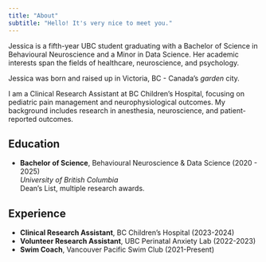 ```yaml
---
title: "About"
subtitle: "Hello! It's very nice to meet you."
---
```


Jessica is a fifth-year UBC student graduating with a Bachelor of Science in Behavioural Neuroscience and a Minor in Data Science.
Her academic interests span the fields of healthcare, neuroscience, and psychology.

Jessica was born and raised up in Victoria, BC - Canada's *garden* city. 

I am a Clinical Research Assistant at BC Children’s Hospital, focusing on pediatric pain management and neurophysiological outcomes. My background includes research in anesthesia, neuroscience, and patient-reported outcomes.

## Education  
- **Bachelor of Science**, Behavioural Neuroscience & Data Science (2020 - 2025)  
  *University of British Columbia*  
  Dean’s List, multiple research awards.

## Experience  
- **Clinical Research Assistant**, BC Children's Hospital (2023-2024)  
- **Volunteer Research Assistant**, UBC Perinatal Anxiety Lab (2022-2023)  
- **Swim Coach**, Vancouver Pacific Swim Club (2021-Present)  